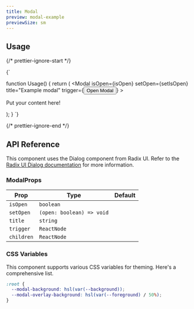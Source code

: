 ```yaml
---
title: Modal
preview: modal-example
previewSize: sm
---
```


## Usage

{/* prettier-ignore-start */}

<CodeBlock lang="ts">{`

function Usage() {
    return (
        <Modal
            isOpen={isOpen}
            setOpen={setIsOpen}
            title="Example modal"
            trigger={<Button size="medium">Open Modal</Button>}
        >
            <p>Put your content here!</p>
        </Modal>
    );
}
`}
</CodeBlock>

{/* prettier-ignore-end */}

## API Reference

This component uses the Dialog component from Radix UI. Refer to the [Radix UI Dialog documentation](https://www.radix-ui.com/primitives/docs/components/dialog) for more information.

### ModalProps

| Prop       | Type                      | Default |
| ---------- | ------------------------- | ------- |
| `isOpen`   | `boolean`                 |         |
| `setOpen`  | `(open: boolean) => void` |         |
| `title`    | `string`                  |         |
| `trigger`  | `ReactNode`               |         |
| `children` | `ReactNode`               |         |

### CSS Variables

This component supports various CSS variables for theming. Here's a comprehensive list.

```css
:root {
  --modal-background: hsl(var(--background));
  --modal-overlay-background: hsl(var(--foreground) / 50%);
}
```
